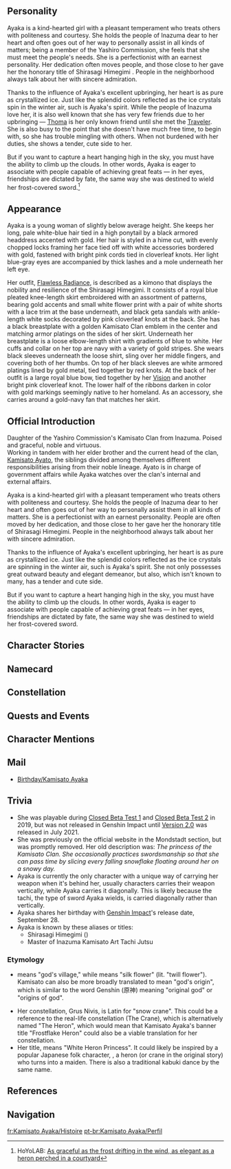 {{CharacterTabs}}
{{Quote|Daughter of the Yashiro Commission's Kamisato Clan from Inazuma. Dignified and elegant, wise and determined.<br />Sincere and pleasant to others. Universally loved by the Inazuma people, she has earned the title of Shirasagi Himegimi.|Description from the Official Website<ref>Official Genshin Impact Website: [https://genshin.hoyoverse.com/en/character/inazuma?char=0 Kamisato Ayaka]</ref>}}

==Personality==
{{Quote|Daughter of the Yashiro Commission's Kamisato Clan. Dignified and elegant, as well as wise and strong.|In-game character attributes and profile page text}}
Ayaka is a kind-hearted girl with a pleasant temperament who treats others with politeness and courtesy. She holds the people of Inazuma dear to her heart and often goes out of her way to personally assist in all kinds of matters; being a member of the Yashiro Commission, she feels that she must meet the people's needs. She is a perfectionist with an earnest personality. Her dedication often moves people, and those close to her gave her the honorary title of Shirasagi Himegimi {{Lang|ja={{Rubi|白|しら|鷺|さぎ|の|&nbsp;|姫|ひめ|君|ぎみ}}|ja_rm=Shirasagi no Himegimi|ja_tl=White Heron Princess}}. People in the neighborhood always talk about her with sincere admiration.

Thanks to the influence of Ayaka's excellent upbringing, her heart is as pure as crystallized ice. Just like the splendid colors reflected as the ice crystals spin in the winter air, such is Ayaka's spirit. While the people of Inazuma love her, it is also well known that she has very few friends due to her upbringing &mdash; [[Thoma]] is her only known friend until she met the [[Traveler]]. She is also busy to the point that she doesn't have much free time, to begin with, so she has trouble mingling with others. When not burdened with her duties, she shows a tender, cute side to her.

But if you want to capture a heart hanging high in the sky, you must have the ability to climb up the clouds. In other words, Ayaka is eager to associate with people capable of achieving great feats &mdash; in her eyes, friendships are dictated by fate, the same way she was destined to wield her frost-covered sword.<ref name="hoyolab">HoYoLAB: [https://www.hoyolab.com/article/416398 As graceful as the frost drifting in the wind, as elegant as a heron perched in a courtyard]</ref>

==Appearance==
<!-- Keep appearance section short and concise. Limit to 3 paragraphs with 3-4 sentences each. -->
Ayaka is a young woman of slightly below average height. She keeps her long, pale white-blue hair tied in a high ponytail by a black armored headdress accented with gold. Her hair is styled in a hime cut, with evenly chopped locks framing her face tied off with white accessories bordered with gold, fastened with bright pink cords tied in cloverleaf knots. Her light blue-gray eyes are accompanied by thick lashes and a mole underneath her left eye.

Her outfit, [[Flawless Radiance]], is described as a kimono that displays the nobility and resilience of the Shirasagi Himegimi. It consists of a royal blue pleated knee-length skirt embroidered with an assortment of patterns, bearing gold accents and small white flower print with a pair of white shorts with a lace trim at the base underneath, and black geta sandals with ankle-length white socks decorated by pink cloverleaf knots at the back. She has a black breastplate with a golden Kamisato Clan emblem in the center and matching armor platings on the sides of her skirt. Underneath her breastplate is a loose elbow-length shirt with gradients of blue to white. Her cuffs and collar on her top are navy with a variety of gold stripes. She wears black sleeves underneath the loose shirt, sling over her middle fingers, and covering both of her thumbs. On top of her black sleeves are white armored platings lined by gold metal, tied together by red knots. At the back of her outfit is a large royal blue bow, tied together by her [[Vision]] and another bright pink cloverleaf knot. The lower half of the ribbons darken in color with gold markings seemingly native to her homeland. As an accessory, she carries around a gold-navy fan that matches her skirt.

==Official Introduction==
{{Official Introduction
|character = Kamisato Ayaka
|title =  As graceful as the frost drifting in the wind, as elegant as a heron perched in a courtyard
|link = https://www.hoyolab.com/article/416398}}
{{Quote|Though Miss Ayaka is the eldest daughter of the [[Kamisato Clan]], she is very attentive to everyone's needs. She will personally take care of the most troublesome matters. If I hadn't seen it with my own eyes, I wouldn't believe that there are noble ladies like her!|An ordinary businessman from [[Hanamizaka]]}}

Daughter of the Yashiro Commission's Kamisato Clan from Inazuma. Poised and graceful, noble and virtuous.<br />
Working in tandem with her elder brother and the current head of the clan, [[Kamisato Ayato]], the siblings divided among themselves different responsibilities arising from their noble lineage. Ayato is in charge of government affairs while Ayaka watches over the clan's internal and external affairs.

Ayaka is a kind-hearted girl with a pleasant temperament who treats others with politeness and courtesy. She holds the people of Inazuma dear to her heart and often goes out of her way to personally assist them in all kinds of matters. She is a perfectionist with an earnest personality. People are often moved by her dedication, and those close to her gave her the honorary title of Shirasagi Himegimi. People in the neighborhood always talk about her with sincere admiration.

Thanks to the influence of Ayaka's excellent upbringing, her heart is as pure as crystallized ice. Just like the splendid colors reflected as the ice crystals are spinning in the winter air, such is Ayaka's spirit. She not only possesses great outward beauty and elegant demeanor, but also, which isn't known to many, has a tender and cute side.

But if you want to capture a heart hanging high in the sky, you must have the ability to climb up the clouds. In other words, Ayaka is eager to associate with people capable of achieving great feats &mdash; in her eyes, friendships are dictated by fate, the same way she was destined to wield her frost-covered sword.

==Character Stories==
{{Character Story
|title1        = Character Details
|text1         = <p>A pair of siblings have inherited the [[Kamisato Clan]], one of the three most respected and prestigious clans in [[Inazuma City]].</p><p>The elder brother, [[Kamisato Ayato|Ayato]], is the head of the clan and is in charge of government affairs.</p><p>While his younger sister, Ayaka, known by all as the Princess, takes care of the clan's internal and external affairs.</p><p>Ayaka often appears at social occasions and has more interactions with the common folk. As such, she is better known by the people and has gained a higher reputation than her elder brother.</p><p>This has earned her the elegant title of Shirasagi Himegimi.</p><p>As is known to all,</p><p>Ayaka, the daughter of the Kamisato family, is a figure greatly admired by the people for her beauty, dignified demeanor, and noble character.</p>
|mention1      = Kamisato Ayato

|title2        = Character Story 1
|friendship2   = 2
|text2         = <p>Across Inazuma, all affairs of state that do not go up to the [[Raiden Shogun]] are largely handled by the Triarchal Council.</p><p>The Council's executive powers are, in turn, divided amongst three groups known as the [[Tri-Commission]]: the [[Yashiro Commission]], the [[Tenryou Commission]], and the [[Kanjou Commission]].</p><p>The three clans that hold power over these Commissions are as follows: Kamisato, [[Kujou Clan|Kujou]], and [[Hiiragi Clan|Hiiragi]]. These three great clans are known throughout [[Inazuma]].</p><p>Kamisato Ayaka is the young lady of the Yashiro Commission's Kamisato Clan, known far and wide as the Shirasagi Himegimi.</p><p>When asked the whys and wherefores of such a nickname, many Inazumans have their own explanations...</p><p>"Lady Ayaka is as graceful and pure as an egret. And just look at her elegance, her clever yet proper speech — why should she not be named a Princess?"</p><p>"Lady Ayaka may be of noble birth, but she is gentle and polite to us. She is kind, loyal, and is willing to help others. She even went against the opinions of others and took in that commoner, [[Thoma]]."</p><p>There are as many opinions concerning this as there are people, but none can say where the "Shirasagi Himegimi" nickname actually originated.</p><p>Still, Ayaka's popularity amongst the people is quite plain to see.</p>
|mention2      = Raiden Shogun,Thoma

|title3        = Character Story 2
|friendship3   = 3
|text3         = <p>As the daughter of the Yashiro Commission's Kamisato Clan, Ayaka always has to remain alert to the jostling for power between noble families.</p><p>Being young, yet already famed throughout the land, she has been the inevitable target of provocation on the part of other noble scions who have grown jealous of the Kamisato siblings.</p><p>The creation and maintenance of a public image may be a formality, but for a house of standing like the Kamisato Clan, even meaningless routine has social significance.</p><p>Failing to take part in the tangled web of Inazuman political relations risks their position as head of the Yashiro Commission. As such, the two siblings came to an accord.</p><p>The elder brother, Ayato, preferring not to show his face too often, would busy himself with government affairs, while the act of maintaining the clan's image would be the responsibility of the elegant, socially-adroit younger sister, Ayaka.</p><p>Through her dignified, demure and polite posture, Ayaka has very much secured a place for herself in the social arena. Whether she is negotiating with potential partners or dealing with difficult nobles, her actions are all well-founded and beyond reproach.</p><p>The internal clan affairs are also in her care. Indeed, their estates may have descended into chaos already, if not for her.</p>
|mention3      = Kamisato Ayato

|title4        = Character Story 3
|friendship4   = 4
|text4         = <p>One autumn afternoon, Ayaka was on her way home from completing certain minor affairs when she happened to hear an old voice singing from within an old house.</p><p>Within was an old woman, blind in both eyes, whose stick-thin fingers produced music like flowing water as they plucked at her instrument's strings.</p><p>Perhaps it was due to her sharp ears, but the old lady heard Ayaka's footsteps and inquired as to who was outside. Not wishing to trouble the old lady, Ayaka replied that she was a nearby resident who had gotten lost and entered this place.</p><p>As a member of the Yashiro Commission, Ayaka was well-acquainted with the peoples' lives and quickly recognized this solitary old lady as the very same person who busked in the city streets when the weather was good.</p><p>The tune was outdated, and so was the song. As one who could not see, this lady had long fallen out of step with the times. Even in the nation that pursues eternity, some still endured such hard lives.</p><p>Out of the goodness of her heart, Ayaka, thusly incognito, spent a long time chatting with the old lady. Taking Ayaka for an ordinary maiden, the old lady spoke of the method of making and playing the koto, and even gave her some tea leaves that she had kept stored up.</p><p>Compared to the exquisite leaves that the Kamisato Clan had in stock, these rough leaves may as well have been grass, but Ayaka accepted them while profusely thanking her.</p><p>That day, she thought of her parents many times. Had they been around, would they not have grown this old someday?</p><p>Returning home, she spoke of her encounter with her brother, and the two siblings shared the rustic tea gifted to her by the old lady.</p><p>Afterward, Ayaka would come to see that old lady again every few days, each time posing as a person living nearby, and each time bringing with her some daily necessities that were well-loved by the common folk.</p><p>"The sakura trees in the streets have bloomed again," Ayaka said to the old lady with a smile, "and they are as lovely as your music."</p>
|mention4      = Kamisato Ayato

|title5        = Character Story 4
|friendship5   = 5
|text5         = <p>In people's imagination, the nobility's living expenses are orders of magnitude above the common folk. So for someone as noble as Kamisato Ayaka, surely she too must lead a life of wanton luxury.</p><p>This statement is only half right, however.</p><p>Ayaka does ostensibly live in a much more particular manner than the ordinary citizen.</p><p>The costs of studying flower arrangement and tea ceremony, sampling fine teas, and enjoying exotic flowers daily are also by no means small. However, these are all skills that she must master as a young lady of a noble house — such commitments can hardly be called "wanton."</p><p>The things that can truly make Ayaka smile are, in fact, ordinary things that even the common folk can enjoy.</p><p>The making of snacks, fishing for goldfish by the ponds, squirreling herself away to read the latest novels from [[Yae Publishing House]]... Each one of these is but a tiny matter.</p><p>At such times, she is not the adored Shirasagi Himegimi, or Lady Ayaka, mistress of the great Kamisato estates. She is just "Ayaka," an ordinary girl like any other.</p><p>Here, she sets her dignified externalized persona aside and sets her true, casual self free. Only as "Ayaka" can she lay down her heavy burdens and do the things that ordinary girls can do.</p><p>When hungry at night, she sneaks past the servants into the kitchen and makes herself some chazuke while humming a little tune. During tea ceremony classes, she might surreptitiously try to use the tea leaves to indulge in some romance-related astrology... The list of her little escapades goes on.</p><p>Though she has never told anyone this, Ayaka treasures her time as an ordinary girl above all else, for these moments of freedom are things she rarely ever has.</p>
|mention5      = 

|title6        = Character Story 5
|friendship6   = 6
|text6         = <p>The tutors who guide Ayaka in her various arts once used to say: whether in tea ceremony, chess, the art of the sword, or all other affairs of elegance, Ayaka is already a master.</p><p>She is clearly already a noble lady of superb bearing, skilled with both the pen and the sword. To be able to teach such a pupil is a teacher's pride and joy.</p><p>Still, Ayaka thinks quietly to herself, does she truly have no regrets?</p><p>The essence of tea is peace and quiet.</p><p>The heart of the sword is the keenest edge.</p><p>The soul of chess is the wisdom to grasp the bigger picture.</p><p>These three she has grasped indeed, and the spirit of true friendship also.</p><p>And yet, Ayaka is still waiting for a friend to emerge who can walk alongside her on equal footing and stand by her side.</p><p>That person cannot see her as a member of the Yashiro Commission, or as the Shirasagi Himegimi, nor will their conduct towards her be bound by decorum or status. And if possible, they might also be well-versed in a great many fields of study, and have witnessed all manner of interesting things... and perhaps they might even be able to tell her a story in a pinch.</p><p>Only such a person might become Ayaka's bosom friend.</p><p>"Surely, this is not too much to ask... But where might I find such a person?"</p>
|mention6      = 

|title7        = Moriwakamaru
|friendship7   = 4
|text7         = <p>"Come, come, come,"</p><p>"Let's play [[Temari]]!"</p><p>"1, 2, 1, 2, 3,"</p><p>"The Temari goes up the [[Sacred Sakura]] Tree."</p><p>"4, 5, 4, 5, 6,"</p><p>"Woosh, and over Mt. Yougou it flicks!"</p><p>"7, 8, 7, 8, 9,"</p><p>"The Temari returns into these hands of mine."</p><p>"Yes, into little~ Ayaka's~ hands~!"</p><p>This was Ayaka's favorite nursery rhyme back in the day.</p><p>Back then, she gave her favorite Temari the name "Moriwakamaru," and she would dribble the multi-colored Moriwakamaru about while humming this very song.</p><p>Hearing her song, her parents and brother would be unable to stop themselves from smiling. Indeed, they would often join in the fun, tossing the Temari between them as a family.</p><p>But that was a long time ago, and Ayaka no longer plays games of Temari.</p><p>She has become an independent, powerful figure in her own right — and Moriwakamaru, the symbol of her childhood and the bearer of her precious memories, has also been stored away within Ayaka's cabinet.</p>
|mention7      = 

|title8        = Vision
|friendship8   = 6
|text8         = <p>Some years ago, the Clan underwent a huge change, and a heavy burden fell upon Ayato's shoulders. At that time, Ayaka was not yet the mature and capable person she is now.</p><p>She was originally a playful child, one who knew nothing of the clan's duties, and thus lacked the skill and experience needed for dealing with various kinds of people altogether.</p><p>But seeing her mother on her sickbed and her brother hard at work, Ayaka sensed that she too had to grow up.</p><p>So she decided to take up her long-disused sword arts and poetry, both staples of nobility. If she could master these two, she could at least pass for a decent lady of the Kamisato Clan, and thus help her brother show up at some festivals, alleviating his burden.</p><p>Truth be told, Ayaka was not preternaturally gifted and would spend much time being troubled by her inability to memorize poetry, write elegantly, or brandish her sword.</p><p>Yet she did not waver — a poem she failed to memorize once would be memorized fifty times, a poorly-written word would be written fifty times over, and a sword technique that failed would be swung fifty times more.</p><p>"None may deflect a swing that has been practiced a thousand times." — This was something her mother told her.</p><p>When her mother left this world, Ayaka was no longer "Little Ayaka." She was now Kamisato Ayaka, the young lady of the Kamisato Clan, one of the Shogun's three great clans.</p><p>Sword art training thus became part of her daily life and has remained so to this day without pause.</p><p>On one particular day, Ayaka, at last, defeated an opponent in a single strike. In that instant, as she stood in the middle of the dojo, icy flowers condensed all about her. And there, upon the tip of her sword, now hung a [[Vision]], icy and bright.</p><p>"None may deflect a swing that has been practiced a thousand times" indeed — and even the gods may thus be moved.</p>
|mention8      = Kamisato Ayato
}}

==Namecard==
{{Namecard|Kamisato Ayaka: Folding Fan}}

==Constellation==
{{Constellation Lore|Grus Nivis}}

==Quests and Events==
{{Quest Appearances
|The Omnipresent God = cinematic
}}

==Character Mentions==
{{Character Mentions}}

==Mail==
*[[Birthday/Kamisato Ayaka]]

==Trivia==
*She was playable during [[Version/0.0.1|Closed Beta Test 1]] and [[Version/0.7.1|Closed Beta Test 2]] in 2019, but was not released in Genshin Impact until [[Version 2.0]] was released in July 2021.
*She was previously on the official website in the Mondstadt section, but was promptly removed. Her old description was: ''The princess of the Kamisato Clan. She occasionally practices swordsmanship so that she can pass time by slicing every falling snowflake floating around her on a snowy day.''
*Ayaka is currently the only character with a unique way of carrying her weapon when it's behind her, usually characters carries their weapon vertically, while Ayaka carries it diagonally. This is likely because the tachi, the type of sword Ayaka wields, is carried diagonally rather than vertically.
*Ayaka shares her birthday with [[Genshin Impact]]'s release date, September 28.
*Ayaka is known by these aliases or titles:
**Shirasagi Himegimi ({{Lang|mini=1|ja={{Rubi|白|しら|鷺|さぎ|の|&nbsp;|姫|ひめ|君|ぎみ}}}})
**Master of Inazuma Kamisato Art Tachi Jutsu

===Etymology===
* {{Lang|Kamisato|ja=神里}} means "god's village," while {{Lang|Ayaka|ja=綾華}} means "silk flower" (lit. "twill flower"). Kamisato can also be more broadly translated to mean "god's origin", which is similar to the word Genshin (原神) meaning "original god" or "origins of god".
*Her constellation, Grus Nivis, is Latin for "snow crane". This could be a reference to the real-life constellation {{Wt|Grus (constellation)|Grus}} (The Crane), which is alternatively named "The Heron", which would mean that Kamisato Ayaka's banner title "Frostflake Heron" could also be a viable translation for her constellation.
*Her title, {{Lang|Shirasagi Himegimi|ja=白鷺の姫君|ja_rm=Shirasagi no Himegimi}} means "White Heron Princess". It could likely be inspired by a popular Japanese folk character, {{Lang|Sagi Musume|ja=鷺娘|ja_tl=Heron Maiden}}, a heron (or crane in the original story) who turns into a maiden. There is also a traditional kabuki dance by the same name.

==References==
{{Reflist}}

==Navigation==
{{Character Navbox|link type=lore}}

[[fr:Kamisato Ayaka/Histoire]]
[[pt-br:Kamisato Ayaka/Perfil]]